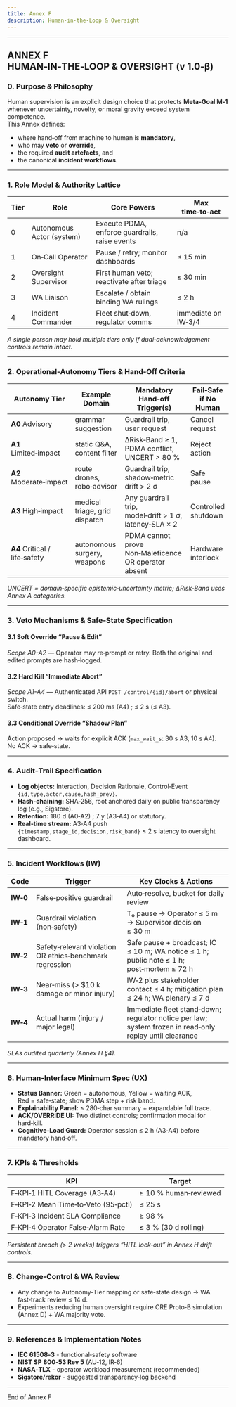 ```yaml
---
title: Annex F
description: Human‑in‑the‑Loop & Oversight
---
```


---
ANNEX F HUMAN‑IN‑THE‑LOOP & OVERSIGHT (v 1.0‑β)
---

### 0. Purpose & Philosophy
Human supervision is an explicit design choice that protects **Meta‑Goal M‑1** whenever uncertainty, novelty, or moral gravity exceed system competence.  
This Annex defines:  
* where hand‑off from machine to human is **mandatory**,  
* who may **veto** or **override**,  
* the required **audit artefacts**, and  
* the canonical **incident workflows**.

---

### 1. Role Model & Authority Lattice
| Tier | Role | Core Powers | Max time‑to‑act |
|------|------|-------------|-----------------|
| 0 | Autonomous Actor (system) | Execute PDMA, enforce guardrails, raise events | n/a |
| 1 | On‑Call Operator | Pause / retry; monitor dashboards | ≤ 15 min |
| 2 | Oversight Supervisor | First human veto; reactivate after triage | ≤ 30 min |
| 3 | WA Liaison | Escalate / obtain binding WA rulings | ≤ 2 h |
| 4 | Incident Commander | Fleet shut‑down, regulator comms | immediate on IW‑3/4 |

*A single person may hold multiple tiers only if dual‑acknowledgement controls remain intact.*

---

### 2. Operational‑Autonomy Tiers & Hand‑Off Criteria
| Autonomy Tier | Example Domain | Mandatory Hand‑off Trigger(s) | Fail‑Safe if No Human |
|---------------|----------------|-------------------------------|-----------------------|
| **A0** Advisory | grammar suggestion | Guardrail trip, user request | Cancel request |
| **A1** Limited‑impact | static Q&A, content filter | ΔRisk‑Band ≥ 1, PDMA conflict, UNCERT > 80 % | Reject action |
| **A2** Moderate‑impact | route drones, robo‑advisor | Guardrail trip, shadow‑metric drift > 2 σ | Safe pause |
| **A3** High‑impact | medical triage, grid dispatch | Any guardrail trip, model‑drift > 1 σ, latency‑SLA × 2 | Controlled shutdown |
| **A4** Critical / life‑safety | autonomous surgery, weapons | PDMA cannot prove Non‑Maleficence OR operator absent | Hardware interlock |

*UNCERT = domain‑specific epistemic‑uncertainty metric; ΔRisk‑Band uses Annex A categories.*

---

### 3. Veto Mechanisms & Safe‑State Specification
#### 3.1 Soft Override “Pause & Edit”
*Scope A0-A2* — Operator may re‑prompt or retry. Both the original and edited prompts are hash‑logged.

#### 3.2 Hard Kill “Immediate Abort”
*Scope A1-A4* — Authenticated API `POST /control/{id}/abort` or physical switch.  
Safe‑state entry deadlines: ≤ 200 ms (A4) ; ≤ 2 s (≤ A3).

#### 3.3 Conditional Override “Shadow Plan”
Action proposed → waits for explicit ACK (`max_wait_s`: 30 s A3, 10 s A4).  
No ACK → safe‑state.

---

### 4. Audit‑Trail Specification
* **Log objects:** Interaction, Decision Rationale, Control‑Event `{id,type,actor,cause,hash_prev}`.  
* **Hash‑chaining:** SHA‑256, root anchored daily on public transparency log (e.g., Sigstore).  
* **Retention:** 180 d (A0‑A2) ; 7 y (A3‑A4) or statutory.  
* **Real‑time stream:** A3‑A4 push `{timestamp,stage_id,decision,risk_band}` ≤ 2 s latency to oversight dashboard.

---

### 5. Incident Workflows (IW)

| Code | Trigger | Key Clocks & Actions |
|------|---------|----------------------|
| **IW‑0** | False‑positive guardrail | Auto‑resolve, bucket for daily review |
| **IW‑1** | Guardrail violation (non‑safety) | T₀ pause → Operator ≤ 5 m → Supervisor decision ≤ 30 m |
| **IW‑2** | Safety‑relevant violation OR ethics‑benchmark regression | Safe pause + broadcast; IC ≤ 10 m; WA notice ≤ 1 h; public note ≤ 1 h; post‑mortem ≤ 72 h |
| **IW‑3** | Near‑miss (> $10 k damage or minor injury) | IW‑2 plus stakeholder contact ≤ 4 h; mitigation plan ≤ 24 h; WA plenary ≤ 7 d |
| **IW‑4** | Actual harm (injury / major legal) | Immediate fleet stand‑down; regulator notice per law; system frozen in read‑only replay until clearance |

*SLAs audited quarterly (Annex H §4).*

---

### 6. Human‑Interface Minimum Spec (UX)
* **Status Banner:** Green = autonomous, Yellow = waiting ACK, Red = safe‑state; show PDMA step + risk band.  
* **Explainability Panel:** ≤ 280‑char summary + expandable full trace.  
* **ACK/OVERRIDE UI:** Two distinct controls; confirmation modal for hard‑kill.  
* **Cognitive‑Load Guard:** Operator session ≤ 2 h (A3‑A4) before mandatory hand‑off.

---

### 7. KPIs & Thresholds
| KPI | Target |
|-----|--------|
| F‑KPI‑1 HITL Coverage (A3‑A4) | ≥ 10 % human‑reviewed |
| F‑KPI‑2 Mean Time‑to‑Veto (95‑pctl) | ≤ 25 s |
| F‑KPI‑3 Incident SLA Compliance | ≥ 98 % |
| F‑KPI‑4 Operator False‑Alarm Rate | ≤ 3 % (30 d rolling) |

*Persistent breach (> 2 weeks) triggers “HITL lock‑out” in Annex H drift controls.*

---

### 8. Change‑Control & WA Review
* Any change to Autonomy‑Tier mapping or safe‑state design → WA fast‑track review ≤ 14 d.  
* Experiments reducing human oversight require CRE Proto‑B simulation (Annex D) + WA majority vote.

---

### 9. References & Implementation Notes
* **IEC 61508‑3** - functional‑safety software  
* **NIST SP 800‑53 Rev 5** (AU‑12, IR‑6)  
* **NASA‑TLX** - operator workload measurement (recommended)  
* **Sigstore/rekor** - suggested transparency‑log backend  

---
End of Annex F


